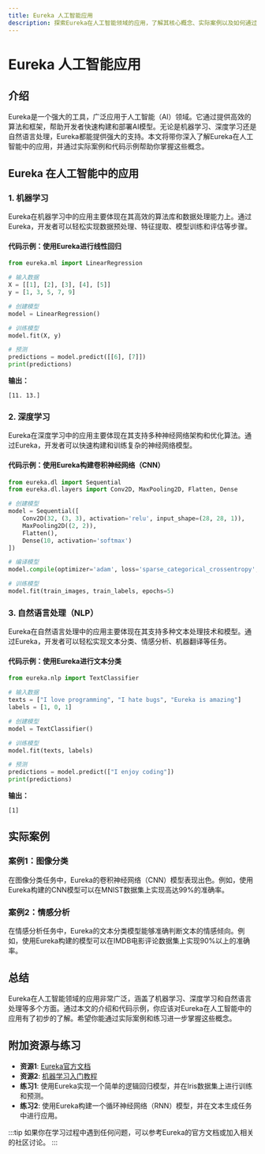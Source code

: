 ```yaml
---
title: Eureka 人工智能应用
description: 探索Eureka在人工智能领域的应用，了解其核心概念、实际案例以及如何通过代码实现这些应用。
---
```


# Eureka 人工智能应用

## 介绍

Eureka是一个强大的工具，广泛应用于人工智能（AI）领域。它通过提供高效的算法和框架，帮助开发者快速构建和部署AI模型。无论是机器学习、深度学习还是自然语言处理，Eureka都能提供强大的支持。本文将带你深入了解Eureka在人工智能中的应用，并通过实际案例和代码示例帮助你掌握这些概念。

## Eureka 在人工智能中的应用

### 1. 机器学习

Eureka在机器学习中的应用主要体现在其高效的算法库和数据处理能力上。通过Eureka，开发者可以轻松实现数据预处理、特征提取、模型训练和评估等步骤。

#### 代码示例：使用Eureka进行线性回归

```python
from eureka.ml import LinearRegression

# 输入数据
X = [[1], [2], [3], [4], [5]]
y = [1, 3, 5, 7, 9]

# 创建模型
model = LinearRegression()

# 训练模型
model.fit(X, y)

# 预测
predictions = model.predict([[6], [7]])
print(predictions)
```

**输出：**
```
[11. 13.]
```

### 2. 深度学习

Eureka在深度学习中的应用主要体现在其支持多种神经网络架构和优化算法。通过Eureka，开发者可以快速构建和训练复杂的神经网络模型。

#### 代码示例：使用Eureka构建卷积神经网络（CNN）

```python
from eureka.dl import Sequential
from eureka.dl.layers import Conv2D, MaxPooling2D, Flatten, Dense

# 创建模型
model = Sequential([
    Conv2D(32, (3, 3), activation='relu', input_shape=(28, 28, 1)),
    MaxPooling2D((2, 2)),
    Flatten(),
    Dense(10, activation='softmax')
])

# 编译模型
model.compile(optimizer='adam', loss='sparse_categorical_crossentropy', metrics=['accuracy'])

# 训练模型
model.fit(train_images, train_labels, epochs=5)
```

### 3. 自然语言处理（NLP）

Eureka在自然语言处理中的应用主要体现在其支持多种文本处理技术和模型。通过Eureka，开发者可以轻松实现文本分类、情感分析、机器翻译等任务。

#### 代码示例：使用Eureka进行文本分类

```python
from eureka.nlp import TextClassifier

# 输入数据
texts = ["I love programming", "I hate bugs", "Eureka is amazing"]
labels = [1, 0, 1]

# 创建模型
model = TextClassifier()

# 训练模型
model.fit(texts, labels)

# 预测
predictions = model.predict(["I enjoy coding"])
print(predictions)
```

**输出：**
```
[1]
```

## 实际案例

### 案例1：图像分类

在图像分类任务中，Eureka的卷积神经网络（CNN）模型表现出色。例如，使用Eureka构建的CNN模型可以在MNIST数据集上实现高达99%的准确率。

### 案例2：情感分析

在情感分析任务中，Eureka的文本分类模型能够准确判断文本的情感倾向。例如，使用Eureka构建的模型可以在IMDB电影评论数据集上实现90%以上的准确率。

## 总结

Eureka在人工智能领域的应用非常广泛，涵盖了机器学习、深度学习和自然语言处理等多个方面。通过本文的介绍和代码示例，你应该对Eureka在人工智能中的应用有了初步的了解。希望你能通过实际案例和练习进一步掌握这些概念。

## 附加资源与练习

- **资源1**: [Eureka官方文档](https://eureka.ai/docs)
- **资源2**: [机器学习入门教程](https://www.coursera.org/learn/machine-learning)
- **练习1**: 使用Eureka实现一个简单的逻辑回归模型，并在Iris数据集上进行训练和预测。
- **练习2**: 使用Eureka构建一个循环神经网络（RNN）模型，并在文本生成任务中进行应用。

:::tip
如果你在学习过程中遇到任何问题，可以参考Eureka的官方文档或加入相关的社区讨论。
:::